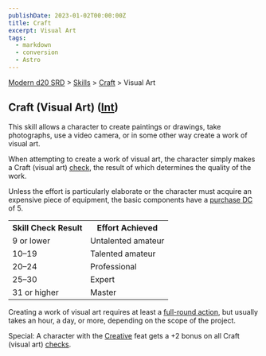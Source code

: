 ```yaml
---
publishDate: 2023-01-02T00:00:00Z
title: Craft
excerpt: Visual Art
tags:
  - markdown
  - conversion
  - Astro
---
```


[Modern d20 SRD](/#modernD20) > [Skills](modern-d20-srd-skills-index) > [Craft](modern-d20-srd-skills-craft) > Visual Art

## Craft (Visual Art) ([Int](modern-d20-srd-basics-ability-scores))

This skill allows a character to create paintings or drawings, take
photographs, use a video camera, or in some other way create a work of visual
art.

When attempting to create a work of visual art, the character simply makes a
Craft (visual art) [check](modern-d20-srd-skills-skill-basics-php#skill-check-index), the result of which determines the quality of the work.

Unless the effort is particularly elaborate or the character must acquire an
expensive piece of equipment, the basic components have a [purchase DC](modern-d20-srd-wealth-wealth-check) of 5.


<table> <tr><th>Skill Check Result</th> <th>Effort Achieved</th></tr> <tr><td> 9 or lower</td><td> Untalented amateur </td></tr> <tr class="shaded"><td> 10–19</td><td> Talented amateur </td></tr> <tr><td> 20–24</td><td> Professional </td></tr> <tr class="shaded"><td> 25–30</td><td> Expert </td></tr> <tr><td> 31 or higher</td><td> Master </td></tr> </table>


Creating a work of visual art requires at least a [full-round action](modern-d20-srd-combat-full-round-actions), but usually takes an hour,
a day, or more, depending on the scope of the project.

Special: A character with the [Creative](modern-d20-srd-feats-creative) feat
gets a +2 bonus on all Craft (visual art) [checks](modern-d20-srd-skills-skill-basics-php#skill-check-index).

